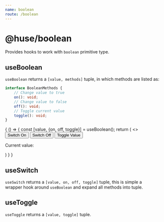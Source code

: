 ```yaml
---
name: boolean
route: /boolean
---
```



# @huse/boolean

Provides hooks to work with `boolean` primitive type.

## useBoolean

`useBoolean` returns a `[value, methods]` tuple, in which methods are listed as:

```typescript
interface BooleanMethods {
    // Change value to true
    on(): void;
    // Change value to false
    off(): void;
    // Toggle current value
    toggle(): void;
}
```

<Playground>
    {
        () => {
            const [value, {on, off, toggle}] = useBoolean();
            return (
                <>
                    <div>
                        <Button style={{marginRight: 20}} type="primary" onClick={on}>Switch On</Button>
                        <Button style={{marginRight: 20}} type="danger" onClick={off}>Switch Off</Button>
                        <Button style={{marginRight: 20}} onClick={toggle}>Toggle Value</Button>
                    </div>
                    <p>Current value: <Switch checked={value} /></p>
                </>
            )
        }
    }
</Playground>

## useSwitch

`useSwitch` returns a `[value, on, off, toggle]` tuple, this is simple a wrapper hook around `useBoolean` and expand all methods into tuple.

## useToggle

`useToggle` returns a `[value, toggle]` tuple.

